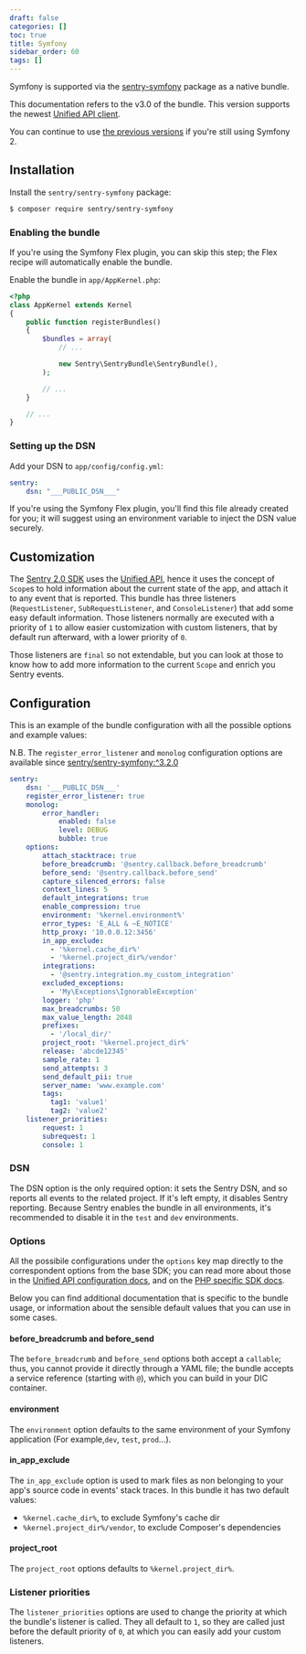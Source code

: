 ```yaml
---
draft: false
categories: []
toc: true
title: Symfony
sidebar_order: 60
tags: []
---
```

Symfony is supported via the [sentry-symfony](https://github.com/getsentry/sentry-symfony) package as a native bundle.



<Alert level="warning" title="New version"><markdown>


This documentation refers to the v3.0 of the bundle. This version supports the newest [Unified API client](/platforms/php/).

You can continue to use [the previous versions](/clients/php/integrations/#symfony-2) if you're still using Symfony 2.


</markdown></Alert>


## Installation

Install the `sentry/sentry-symfony` package:

```bash
$ composer require sentry/sentry-symfony
```

### Enabling the bundle
<Alert level="" title=""><markdown>

If you're using the Symfony Flex plugin, you can skip this step; the Flex recipe will automatically enable the bundle.

</markdown></Alert>

Enable the bundle in `app/AppKernel.php`:

```php
<?php
class AppKernel extends Kernel
{
    public function registerBundles()
    {
        $bundles = array(
            // ...

            new Sentry\SentryBundle\SentryBundle(),
        );

        // ...
    }

    // ...
}
```

### Setting up the DSN
Add your DSN to `app/config/config.yml`:

```yaml
sentry:
    dsn: "___PUBLIC_DSN___"
```

If you're using the Symfony Flex plugin, you'll find this file already created for you; it will suggest using an environment variable to inject the DSN value securely.



## Customization

The [Sentry 2.0 SDK](/platforms/php/#php-specific-options) uses the
[Unified API](https://develop.sentry.dev/sdk/unified-api/), hence it uses the concept of `Scope`s to
hold information about the current state of the app, and attach it to any event that is reported.
This bundle has three listeners (`RequestListener`, `SubRequestListener`, and `ConsoleListener`) that add some easy
default information. Those listeners normally are executed with a priority of `1` to allow easier customization with
custom listeners, that by default run afterward, with a lower priority of `0`.

Those listeners are `final` so not extendable, but you can look at those to know how to add more information to the
current `Scope` and enrich you Sentry events.

## Configuration
This is an example of the bundle configuration with all the possible options and example values:

N.B. The `register_error_listener` and `monolog` configuration options are available since [sentry/sentry-symfony:^3.2.0](https://github.com/getsentry/sentry-symfony/releases/tag/3.2.0)

```yaml
sentry:
    dsn: '___PUBLIC_DSN___'
    register_error_listener: true
    monolog:
        error_handler:
            enabled: false
            level: DEBUG
            bubble: true
    options:
        attach_stacktrace: true
        before_breadcrumb: '@sentry.callback.before_breadcrumb'
        before_send: '@sentry.callback.before_send'
        capture_silenced_errors: false
        context_lines: 5
        default_integrations: true
        enable_compression: true
        environment: '%kernel.environment%'
        error_types: 'E_ALL & ~E_NOTICE'
        http_proxy: '10.0.0.12:3456'
        in_app_exclude:
          - '%kernel.cache_dir%'
          - '%kernel.project_dir%/vendor'
        integrations:
          - '@sentry.integration.my_custom_integration'
        excluded_exceptions:
          - 'My\Exceptions\IgnorableException'
        logger: 'php'
        max_breadcrumbs: 50
        max_value_length: 2048
        prefixes:
          - '/local_dir/'
        project_root: '%kernel.project_dir%'
        release: 'abcde12345'
        sample_rate: 1
        send_attempts: 3
        send_default_pii: true
        server_name: 'www.example.com'
        tags:
          tag1: 'value1'
          tag2: 'value2'
    listener_priorities:
        request: 1
        subrequest: 1
        console: 1
```
### DSN
The DSN option is the only required option: it sets the Sentry DSN, and so reports all events to the related project. If it's
left empty, it disables Sentry reporting. Because Sentry enables the bundle in all environments, it's recommended to
disable it in the `test` and `dev` environments.

### Options
All the possibile configurations under the `options` key map directly to the correspondent options from the base SDK;
you can read more about those in the [Unified API configuration docs](/error-reporting/configuration/),
and on the [PHP specific SDK docs](/platforms/php/#php-specific-options).

Below you can find additional documentation that is specific to the bundle usage, or information about the sensible default
values that you can use in some cases.

#### before_breadcrumb and before_send
The `before_breadcrumb` and `before_send` options both accept a `callable`; thus, you cannot provide it directly through
 a YAML file; the bundle accepts a service reference (starting with `@`), which you can build in your DIC container.

#### environment
The `environment` option defaults to the same environment of your Symfony application (For example,`dev`, `test`, `prod`...).

#### in_app_exclude
The `in_app_exclude` option is used to mark files as non belonging to your app's source code in events' stack traces.
In this bundle it has two default values:
 * `%kernel.cache_dir%`, to exclude Symfony's cache dir
 * `%kernel.project_dir%/vendor`, to exclude Composer's dependencies

#### project_root
The `project_root` options defaults to `%kernel.project_dir%`.

### Listener priorities
The `listener_priorities` options are used to change the priority at which the bundle's listener is called. They all default
to `1`, so they are called just before the default priority of `0`, at which you can easily add your custom listeners.
